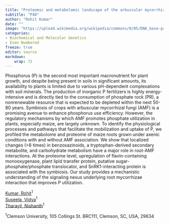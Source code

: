 ```yaml
---
title: "Proteomic and metabolomic landscape of the arbuscular mycorrhizal symbiosis in maize roots"
subtitle: "P48"
author: "Rohit Kumar"
date: ""
image: "https://upload.wikimedia.org/wikipedia/commons/0/05/DNA_base-pair_diagram.jpg"
categories: 
- Biochemical and Molecular Genetics
- Even Numbered
freeze: true
editor: source
markdown: 
    wrap: 72
---
```


Phosphorus (P) is the second most important macronutrient for plant growth, and despite being present in soils in significant amounts, its availability to plants is limited due to various pH-dependent complexations with soil minerals. The production of inorganic P fertilizers is highly energy-intensive and is directly tied to the consumption of phosphate rock (PR), a nonrenewable resource that is expected to be depleted within the next 50-80 years. Symbiosis of crops with arbuscular mycorrhizal fungi (AMF) is a promising avenue to enhance phosphorus use efficiency. However, the regulatory mechanisms by which AMF promotes phosphate utilization in plants, especially maize, are largely unknown. To identify the physiological processes and pathways that facilitate the mobilization and uptake of P, we profiled the metabolome and proteome of maize roots grown under axenic conditions with and without AMF association. We show that localized changes (>8 times) in benzoxazinoids, a tryptophan-derived secondary metabolite, and carbohydrate metabolism have a major role in root-AMF interactions. At the proteome level, upregulation of flavin-containing monooxygenase, plant lipid transfer protein, putative sugar-phosphate/phosphate translocator, and SnRK1-interacting protein is associated with the symbiosis. Our study provides a mechanistic understanding of the signaling nexus underlying root mycorrhizae interaction that improves P utilization.

<a href='mailto:mohank@clemson.edu'>Kumar, Rohit</a><sup>1</sup><br><a href='mailto:vsuseel@clemson.edu'>Suseela, Vidya</a><sup>1</sup><br><a href='mailto:ntharay@clemson.edu'>Tharayil, Nishanth</a><sup>1</sup><br>

<sup>1</sup>Clemson University, 105 Collings St. BRC111, Clemson, SC, USA, 29634<br>